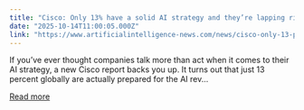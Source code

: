 ```yaml
---
title: "Cisco: Only 13% have a solid AI strategy and they’re lapping rivals"
date: "2025-10-14T11:00:05.000Z"
link: "https://www.artificialintelligence-news.com/news/cisco-only-13-percent-solid-ai-strategy-and-lapping-rivals/"
---
```


If you’ve ever thought companies talk more than act when it comes to their AI strategy, a new Cisco report backs you up. It turns out that just 13 percent globally are actually prepared for the AI rev...

[Read more](https://www.artificialintelligence-news.com/news/cisco-only-13-percent-solid-ai-strategy-and-lapping-rivals/)
